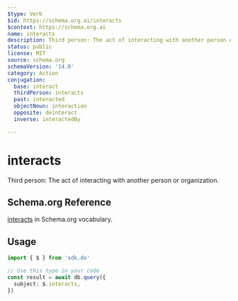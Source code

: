```yaml
---
$type: Verb
$id: https://schema.org.ai/interacts
$context: https://schema.org.ai
name: interacts
description: Third person: The act of interacting with another person or organization.
status: public
license: MIT
source: schema.org
schemaVersion: '14.0'
category: Action
conjugation:
  base: interact
  thirdPerson: interacts
  past: interacted
  objectNoun: interaction
  opposite: deinteract
  inverse: interactedBy

---
```


# interacts

Third person: The act of interacting with another person or organization.

## Schema.org Reference

[interacts](https://schema.org/InteractAction) in Schema.org vocabulary.

## Usage

```typescript
import { $ } from 'sdk.do'

// Use this type in your code
const result = await db.query({
  subject: $.interacts,
})
```

